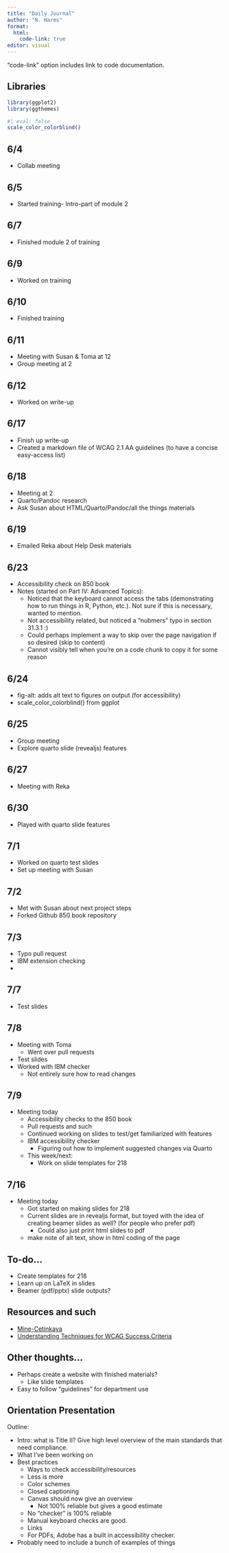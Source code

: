 ```yaml
---
title: "Daily Journal"
author: "N. Harms"
format: 
  html:
    code-link: true
editor: visual
---
```


"code-link" option includes link to code documentation.

## Libraries

```r
library(ggplot2)
library(ggthemes)
```

```r
#| eval: false
scale_color_colorblind()
```

## 6/4

-   Collab meeting

## 6/5

-   Started training- Intro-part of module 2

## 6/7

-   Finished module 2 of training

## 6/9

-   Worked on training

## 6/10

-   Finished training

## 6/11

-   Meeting with Susan & Toma at 12
-   Group meeting at 2

## 6/12

-   Worked on write-up

## 6/17

-   Finish up write-up
-   Created a markdown file of WCAG 2.1 AA guidelines (to have a concise easy-access list)

## 6/18

-   Meeting at 2
-   Quarto/Pandoc research
-   Ask Susan about HTML/Quarto/Pandoc/all the things materials

## 6/19

-   Emailed Reka about Help Desk materials

## 6/23

-   Accessibility check on 850 book
-   Notes (started on Part IV: Advanced Topics):
    -   Noticed that the keyboard cannot access the tabs (demonstrating how to run things in R, Python, etc.). Not sure if this is necessary, wanted to mention.
    -   Not accessibility related, but noticed a "nubmers" typo in section 31.3.1 :)
    -   Could perhaps implement a way to skip over the page navigation if so desired (skip to content)
    -   Cannot visibly tell when you're on a code chunk to copy it for some reason

## 6/24

-   fig-alt: adds alt text to figures on output (for accessibility)
-   scale_color_colorblind() from ggplot

## 6/25

-   Group meeting
-   Explore quarto slide (revealjs) features

## 6/27

-   Meeting with Reka

## 6/30

-   Played with quarto slide features

## 7/1

-   Worked on quarto test slides
-   Set up meeting with Susan

## 7/2

-   Met with Susan about next project steps
-   Forked Github 850 book repository

## 7/3

-   Typo pull request
-   IBM extension checking
-   

## 7/7

-   Test slides

## 7/8

-   Meeting with Toma
    -   Went over pull requests
-   Test slides
-   Worked with IBM checker
    -   Not entirely sure how to read changes

## 7/9

-   Meeting today
    -   Accessibility checks to the 850 book
    -   Pull requests and such
    -   Continued working on slides to test/get familiarized with features
    -   IBM accessibility checker
        -   Figuring out how to implement suggested changes via Quarto
    -   This week/next:
        -   Work on slide templates for 218

## 7/16

-   Meeting today
    -   Got started on making slides for 218
    -   Current slides are in revealjs format, but toyed with the idea of creating beamer slides as well? (for people who prefer pdf)
        -   Could also just print html slides to pdf
    -   make note of alt text, show in html coding of the page

## To-do...

-   Create templates for 218
-   Learn up on LaTeX in slides
-   Beamer (pdf/pptx) slide outputs?

## Resources and such

-   [Mine-Cetinkaya](https://mine-cr.com/about/)
-   [Understanding Techniques for WCAG Success Criteria](https://www.w3.org/TR/2014/NOTE-UNDERSTANDING-WCAG20-20140916/understanding-techniques.html#understanding-techniques)

## Other thoughts...

-   Perhaps create a website with finished materials?
    -   Like slide templates
-   Easy to follow "guidelines" for department use

## Orientation Presentation

Outline: 

-   Intro: what is Title II? Give high level overview of the main standards that need compliance.
-   What I've been working on
-   Best practices
    -   Ways to check accessibility/resources 
    -   Less is more
    -   Color schemes
    -   Closed captioning
    -   Canvas should now give an overview
        -   Not 100% reliable but gives a good estimate
    -   No "checker" is 100% reliable
    -   Manual keyboard checks are good.
    -   Links
    -   For PDFs, Adobe has a built in accessibility checker.
-   Probably need to include a bunch of examples of things 
